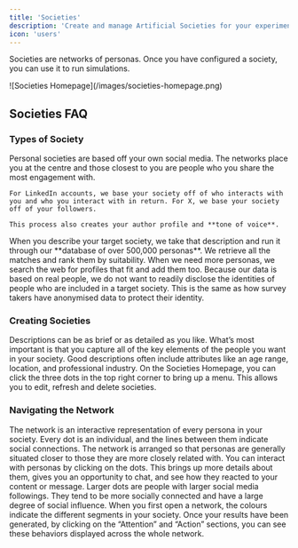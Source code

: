 ```yaml
---
title: 'Societies'
description: 'Create and manage Artificial Societies for your experiments, and explore the network'
icon: 'users'
---
```


Societies are networks of personas. Once you have configured a society, you can use it to run simulations.

<Frame>
![Societies Homepage](/images/societies-homepage.png)
</Frame>

## Societies FAQ

### Types of Society

<Accordion title="What are Personal Societies?">
    Personal societies are based off your own social media. The networks place you at the centre and those closest to you are people who you share the most engagement with.
    
    For LinkedIn accounts, we base your society off of who interacts with you and who you interact with in return. For X, we base your society off of your followers.
    
    This process also creates your author profile and **tone of voice**.
</Accordion>

<Accordion title="What are Target Societies?">
    When you describe your target society, we take that description and run it through our **database of over 500,000 personas**. We retrieve all the matches and rank them by suitability. When we need more personas, we search the web for profiles that fit and add them too.
</Accordion>

<Accordion title="Why are Personas in Target Societies Anonymous?">
    Because our data is based on real people, we do not want to readily disclose the identities of people who are included in a target society. This is the same as how survey takers have anonymised data to protect their identity.
</Accordion>

### Creating Societies

<Accordion title="What Makes a Good Description?">
    Descriptions can be as brief or as detailed as you like. What’s most important is that you capture all of the key elements of the people you want in your society. Good descriptions often include attributes like an age range, location, and professional industry.
</Accordion>

<Accordion title="How to Edit a Society?">
    On the Societies Homepage, you can click the three dots in the top right corner to bring up a menu. This allows you to edit, refresh and delete societies.
</Accordion>

### Navigating the Network
<Accordion title="How is the Network Arranged?">
    The network is an interactive representation of every persona in your society. Every dot is an individual, and the lines between them indicate social connections. The network is arranged so that personas are generally situated closer to those they are more closely related with.
</Accordion>

<Accordion title="How Can I Interract with the Personas?">
    You can interact with personas by clicking on the dots. This brings up more details about them, gives you an opportunity to chat, and see how they reacted to your content or message.
</Accordion>

<Accordion title="Why are Some Dots Larger?">
    Larger dots are people with larger social media followings. They tend to be more socially connected and have a large degree of social influence.
</Accordion>

<Accordion title="What do the Different Colours Mean?">
    When you first open a network, the colours indicate the different segments in your society. Once your results have been generated, by clicking on the “Attention” and “Action” sections, you can see these behaviors displayed across the whole network.
</Accordion>